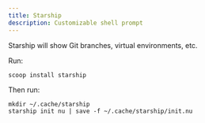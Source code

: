 ```yaml
---
title: Starship
description: Customizable shell prompt
---
```


Starship will show Git branches, virtual environments, etc.

Run:

```.console
scoop install starship
```

Then run:

```.console
mkdir ~/.cache/starship
starship init nu | save -f ~/.cache/starship/init.nu
```
